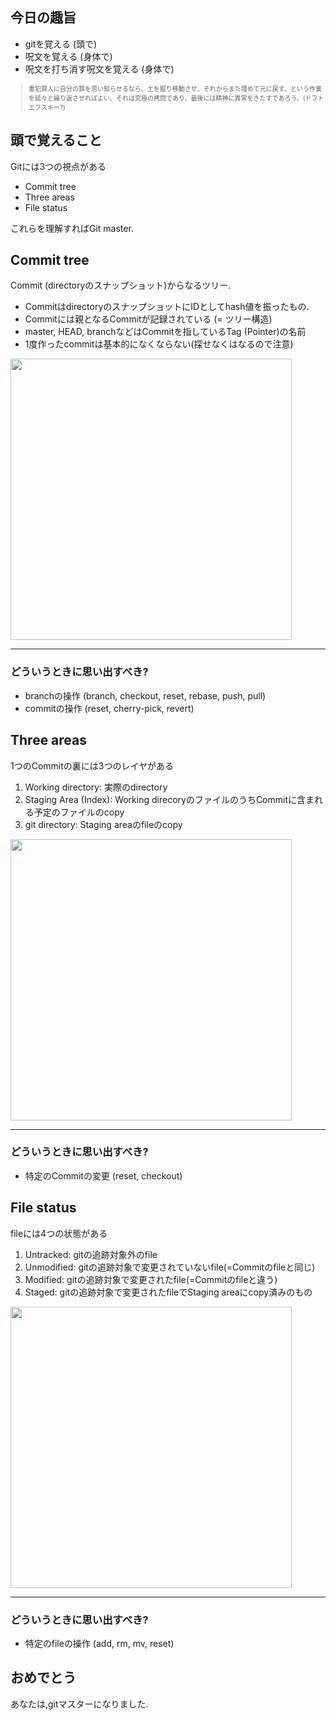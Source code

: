 ## 今日の趣旨

- gitを覚える (頭で)
- 呪文を覚える (身体で)
- 呪文を打ち消す呪文を覚える (身体で)




<div style="font-size:x-small;">

>	重犯罪人に自分の罪を思い知らせるなら、土を掘り移動させ、それからまた埋めて元に戻す、という作業を延々と繰り返させればよい。それは究極の拷問であり、最後には精神に異常をきたすであろう。(ドフトエフスキー?)

</div>

## 頭で覚えること 

Gitには3つの視点がある

- Commit tree 
- Three areas 
- File status 

これらを理解すればGit master.

## Commit tree 

Commit (directoryのスナップショット)からなるツリー.

- CommitはdirectoryのスナップショットにIDとしてhash値を振ったもの.
- Commitには親となるCommitが記録されている (= ツリー構造)
- master, HEAD, branchなどはCommitを指しているTag (Pointer)の名前
- 1度作ったcommitは基本的になくならない(探せなくはなるので注意) 

<div align="center">
<img src="https://git-scm.com/book/en/v2/images/advance-master.png" width="450px">
</div>


--- 

### どういうときに思い出すべき?

- branchの操作 (branch, checkout, reset, rebase, push, pull)
- commitの操作 (reset, cherry-pick, revert)

## Three areas 

1つのCommitの裏には3つのレイヤがある

1. Working directory: 実際のdirectory
1. Staging Area (Index): Working direcoryのファイルのうちCommitに含まれる予定のファイルのcopy
1. git directory: Staging areaのfileのcopy 

<div align="center">
<img src="https://git-scm.com/book/en/v2/images/areas.png" width="450px">
</div>


--- 

### どういうときに思い出すべき?

- 特定のCommitの変更 (reset, checkout)

## File status 

fileには4つの状態がある

1. Untracked: gitの追跡対象外のfile
1. Unmodified: gitの追跡対象で変更されていないfile(=Commitのfileと同じ)
1. Modified: gitの追跡対象で変更されたfile(=Commitのfileと違う)
1. Staged: gitの追跡対象で変更されたfileでStaging areaにcopy済みのもの 

<div align="center">
<img src="https://git-scm.com/book/en/v2/images/lifecycle.png" width="450px">
</div>


--- 

### どういうときに思い出すべき?

- 特定のfileの操作 (add, rm, mv, reset)

## おめでとう 

あなたは,gitマスターになりました.

